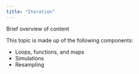```yaml
---
title: "Iteration"
---
```


Brief overview of content

This topic is made up of the following components:

* Loops, functions, and maps
* Simulations
* Resampling

